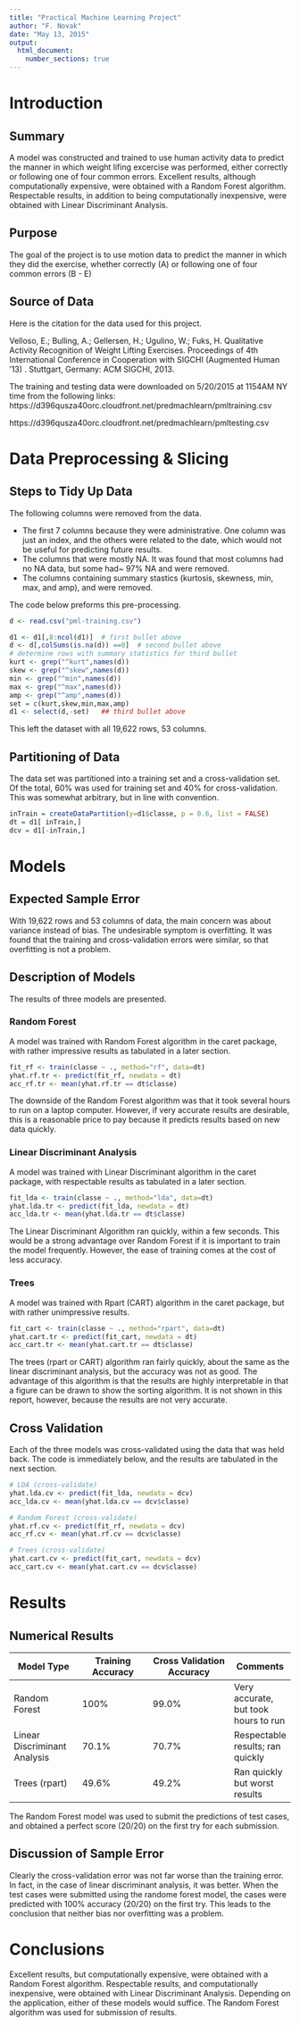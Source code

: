 ```yaml
---
title: "Practical Machine Learning Project"
author: "F. Novak"
date: "May 13, 2015"
output: 
  html_document:
    number_sections: true
---
```


# Introduction
## Summary
A model was constructed and trained to use human activity data to predict the manner in which weight lifing excercise was performed, either correctly or following one of four common errors.  Excellent results, although computationally expensive, were obtained with a Random Forest algorithm.  Respectable results, in addition to being computationally inexpensive, were obtained with Linear Discriminant Analysis.

## Purpose
The goal of the project is to use motion data to predict the manner in which they did the exercise, whether correctly (A) or following one of four common errors (B - E) 

## Source of Data
Here is the citation for the data used for this project.

Velloso, E.; Bulling, A.; Gellersen, H.; Ugulino, W.; Fuks, H. Qualitative Activity Recognition of Weight Lifting Exercises. Proceedings of 4th International Conference in Cooperation with SIGCHI (Augmented Human '13) . Stuttgart, Germany: ACM SIGCHI, 2013.

The training and testing data were downloaded on 5/20/2015 at 1154AM NY time from the following links:
https://d396qusza40orc.cloudfront.net/predmachlearn/pmltraining.csv

https://d396qusza40orc.cloudfront.net/predmachlearn/pmltesting.csv

# Data Preprocessing & Slicing
## Steps to Tidy Up Data
The following columns were removed from the data.

* The first 7 columns because they were administrative. One column was just an index, and the others were related to the date, which would not be useful for predicting future results. 
* The columns that were mostly NA.  It was found that most columns had no NA data, but some had~ 97% NA and were removed.  
* The columns containing summary stastics (kurtosis, skewness, min, max, and amp), and were removed.

The code below preforms this pre-processing.
```r
d <- read.csv("pml-training.csv")

d1 <- d1[,8:ncol(d1)]  # first bullet above
d <- d[,colSums(is.na(d)) ==0]  # second bullet above
# determine rows with summary statistics for third bullet
kurt <- grep("^kurt",names(d))
skew <- grep("^skew",names(d))
min <- grep("^min",names(d))
max <- grep("^max",names(d))
amp <- grep("^amp",names(d))
set = c(kurt,skew,min,max,amp)
d1 <- select(d,-set)   ## third bullet above
```

This left the dataset with all 19,622 rows, 53 columns.

## Partitioning of Data
The data set was partitioned into a training set and a cross-validation set.  Of the total, 60% was used for training set and 40% for cross-validation.  This was somewhat arbitrary, but in line with convention.

```r
inTrain = createDataPartition(y=d1$classe, p = 0.6, list = FALSE)
dt = d1[ inTrain,]
dcv = d1[-inTrain,]
```

# Models
## Expected Sample Error
With 19,622 rows and 53 columns of data, the main concern was about variance instead of bias.  The undesirable symptom is overfitting.  It was found that the training and cross-validation  errors were similar, so that overfitting is not a problem.

## Description of Models
The results of three models are presented.  

### Random Forest
A model was trained with Random Forest algorithm in the caret package, with rather impressive results as tabulated in a later section.

```r
fit_rf <- train(classe ~ ., method="rf", data=dt)
yhat.rf.tr <- predict(fit_rf, newdata = dt)
acc_rf.tr <- mean(yhat.rf.tr == dt$classe)
```

The downside of the Random Forest algorithm was that it took several hours to run on a laptop computer. However, if very accurate results are desirable, this is a reasonable price to pay because it predicts results based on new data quickly.

### Linear Discriminant Analysis
A model was trained with Linear Discriminant algorithm in the caret package, with respectable results as tabulated in a later section.

```r
fit_lda <- train(classe ~ ., method="lda", data=dt)
yhat.lda.tr <- predict(fit_lda, newdata = dt)
acc_lda.tr <- mean(yhat.lda.tr == dt$classe)
```

The Linear Discriminant Algorithm ran quickly, within a few seconds.  This would be a strong advantage over Random Forest if it is important to train the model frequently.  However, the ease of training comes at the cost of less accuracy.

### Trees
A model was trained with Rpart (CART) algorithm in the caret package, but with rather unimpressive results.

```r
fit_cart <- train(classe ~ ., method="rpart", data=dt)
yhat.cart.tr <- predict(fit_cart, newdata = dt)
acc_cart.tr <- mean(yhat.cart.tr == dt$classe)
```

The trees (rpart or CART) algorithm ran fairly quickly, about the same as the linear discriminant analysis, but the accuracy was not as good.  The advantage of this algorithm is that the results are highly interpretable in that a figure can be drawn to show the sorting algorithm.  It is not shown in this report, however, because the results are not very accurate.


## Cross Validation
Each of the three models was cross-validated using the data that was held back. The code is immediately below, and the results are tabulated in the next section.

```r
# LDA (cross-validate)
yhat.lda.cv <- predict(fit_lda, newdata = dcv)
acc_lda.cv <- mean(yhat.lda.cv == dcv$classe)

# Random Forest (cross-validate)
yhat.rf.cv <- predict(fit_rf, newdata = dcv)
acc_rf.cv <- mean(yhat.rf.cv == dcv$classe)

# Trees (cross-validate)
yhat.cart.cv <- predict(fit_cart, newdata = dcv)
acc_cart.cv <- mean(yhat.cart.cv == dcv$classe)
```

# Results
## Numerical Results
Model Type | Training Accuracy | Cross Validation Accuracy| Comments
------------- | ---------------|------------------|----
Random Forest | 100% | 99.0% | Very accurate, but took hours to run
Linear Discriminant Analysis | 70.1% | 70.7%| Respectable results; ran quickly
Trees (rpart) | 49.6% | 49.2% | Ran quickly but worst results

The Random Forest model was used to submit the predictions of test cases, and obtained a perfect score (20/20) on the first try for each submission.

## Discussion of Sample Error
Clearly the cross-validation error was not far worse than the training error.  In fact, in the case of linear discriminant analysis, it was better.  When the test cases were submitted using the randome forest model, the cases were predicted with 100% accuracy (20/20) on the first try.  This leads to the conclusion that neither bias nor overfitting was a problem.  

# Conclusions
Excellent results, but computationally expensive, were obtained with a Random Forest algorithm.  Respectable results, and computationally inexpensive, were obtained with Linear Discriminant Analysis. Depending on the application, either of these models would suffice.  The Random Forest algorithm was used for submission of results.
